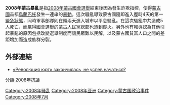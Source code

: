 '''2008年蒙古暴亂'''是指[[2008年蒙古國會選舉|2008年蒙古國會選舉]]結束後因為發生詐欺指控，使得[[蒙古國|蒙古國]]首都[[烏蘭巴托|烏蘭巴托]]發生一連串的[[暴動|暴動]]。這次騷亂導致蒙古國隨即進入歷時4天的第一[[緊急狀態|緊急狀態]]，同時軍事部隊則在頭兩天進入城市以平息騷亂。在這次騷亂中共造成5人死亡，而贏得國會選舉的[[蒙古人民黨|蒙古人民黨]]總部也遭到縱火。另外也有報導認為其他引起暴亂的原因包括改變選舉制度而讓民眾難以民解，以及蒙古國貧富人口之間的差距增加而造成族群分裂。

== 外部連結 ==
* [https://web.archive.org/web/20140227041800/http://ndgazeta.org.ua/statji.php/?n=2402 «Революция юрт» закончилась, не успев начаться?]

[[Category:2008年骚乱|Category:2008年骚乱]]
[[分類:2008年抗議|分類:2008年抗議]]
[[Category:2008年亚洲|Category:2008年亚洲]]
[[Category:蒙古国政治事件|Category:蒙古国政治事件]]
[[Category:2008年7月|Category:2008年7月]]